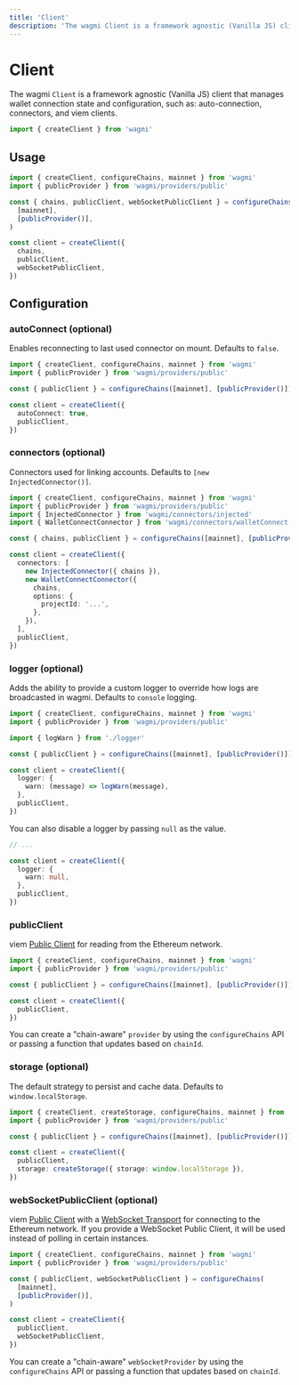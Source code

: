 ```yaml
---
title: 'Client'
description: 'The wagmi Client is a framework agnostic (Vanilla JS) client that manages wallet connection state and configuration, such as: auto-connection, connectors, and viem clients.'
---
```


# Client

The wagmi `Client` is a framework agnostic (Vanilla JS) client that manages wallet connection state and configuration, such as: auto-connection, connectors, and viem clients.

```ts
import { createClient } from 'wagmi'
```

## Usage

```ts
import { createClient, configureChains, mainnet } from 'wagmi'
import { publicProvider } from 'wagmi/providers/public'

const { chains, publicClient, webSocketPublicClient } = configureChains(
  [mainnet],
  [publicProvider()],
)

const client = createClient({
  chains,
  publicClient,
  webSocketPublicClient,
})
```

## Configuration

### autoConnect (optional)

Enables reconnecting to last used connector on mount. Defaults to `false`.

```ts {7}
import { createClient, configureChains, mainnet } from 'wagmi'
import { publicProvider } from 'wagmi/providers/public'

const { publicClient } = configureChains([mainnet], [publicProvider()])

const client = createClient({
  autoConnect: true,
  publicClient,
})
```

### connectors (optional)

Connectors used for linking accounts. Defaults to `[new InjectedConnector()]`.

```ts {9-17}
import { createClient, configureChains, mainnet } from 'wagmi'
import { publicProvider } from 'wagmi/providers/public'
import { InjectedConnector } from 'wagmi/connectors/injected'
import { WalletConnectConnector } from 'wagmi/connectors/walletConnect'

const { chains, publicClient } = configureChains([mainnet], [publicProvider()])

const client = createClient({
  connectors: [
    new InjectedConnector({ chains }),
    new WalletConnectConnector({
      chains,
      options: {
        projectId: '...',
      },
    }),
  ],
  publicClient,
})
```

### logger (optional)

Adds the ability to provide a custom logger to override how logs are broadcasted in wagmi. Defaults to `console` logging.

```ts {4,9-11}
import { createClient, configureChains, mainnet } from 'wagmi'
import { publicProvider } from 'wagmi/providers/public'

import { logWarn } from './logger'

const { publicClient } = configureChains([mainnet], [publicProvider()])

const client = createClient({
  logger: {
    warn: (message) => logWarn(message),
  },
  publicClient,
})
```

You can also disable a logger by passing `null` as the value.

```ts {5}
// ...

const client = createClient({
  logger: {
    warn: null,
  },
  publicClient,
})
```

### publicClient

viem [Public Client](https://viem.sh/docs/clients/public.html) for reading from the Ethereum network.

```ts {7}
import { createClient, configureChains, mainnet } from 'wagmi'
import { publicProvider } from 'wagmi/providers/public'

const { publicClient } = configureChains([mainnet], [publicProvider()])

const client = createClient({
  publicClient,
})
```

You can create a "chain-aware" `provider` by using the `configureChains` API or passing a function that updates based on `chainId`.

### storage (optional)

The default strategy to persist and cache data. Defaults to `window.localStorage`.

```ts {13}
import { createClient, createStorage, configureChains, mainnet } from 'wagmi'
import { publicProvider } from 'wagmi/providers/public'

const { publicClient } = configureChains([mainnet], [publicProvider()])

const client = createClient({
  publicClient,
  storage: createStorage({ storage: window.localStorage }),
})
```

### webSocketPublicClient (optional)

viem [Public Client](https://viem.sh/docs/clients/public.html) with a [WebSocket Transport](https://viem.sh/docs/clients/transports/websocket.html) for connecting to the Ethereum network. If you provide a WebSocket Public Client, it will be used instead of polling in certain instances.

```ts {11}
import { createClient, configureChains, mainnet } from 'wagmi'
import { publicProvider } from 'wagmi/providers/public'

const { publicClient, webSocketPublicClient } = configureChains(
  [mainnet],
  [publicProvider()],
)

const client = createClient({
  publicClient,
  webSocketPublicClient,
})
```

You can create a "chain-aware" `webSocketProvider` by using the `configureChains` API or passing a function that updates based on `chainId`.
